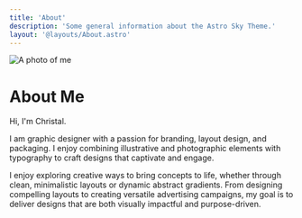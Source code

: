 ```yaml
---
title: 'About'
description: 'Some general information about the Astro Sky Theme.'
layout: '@layouts/About.astro'
---
```


![A photo of me](/images/my-photo.jpg)




# About Me

Hi, I'm Christal.

I am graphic designer with a passion for branding, layout design, and packaging. I enjoy combining illustrative and photographic elements with typography to craft designs that captivate and engage.

I enjoy exploring creative ways to bring concepts to life, whether through clean, minimalistic layouts or dynamic abstract gradients.
From designing compelling layouts to creating versatile advertising campaigns, my goal is to deliver designs that are both visually impactful and purpose-driven.
